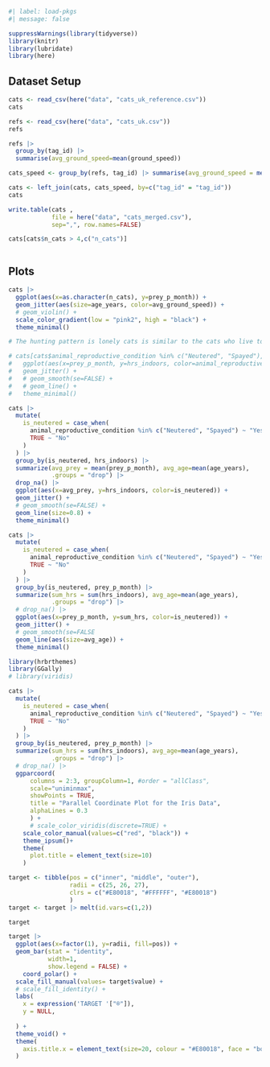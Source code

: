 ```r
#| label: load-pkgs
#| message: false

suppressWarnings(library(tidyverse))
library(knitr)
library(lubridate)
library(here)
```

## Dataset Setup

```r

cats <- read_csv(here("data", "cats_uk_reference.csv"))
cats
```

```r
refs <- read_csv(here("data", "cats_uk.csv"))
refs
```

```r

refs |>
  group_by(tag_id) |>
  summarise(avg_ground_speed=mean(ground_speed))
```

```r

cats_speed <- group_by(refs, tag_id) |> summarise(avg_ground_speed = mean(ground_speed))
```

```r

cats <- left_join(cats, cats_speed, by=c("tag_id" = "tag_id"))
cats
```

```r
write.table(cats , 
            file = here("data", "cats_merged.csv"), 
            sep=",", row.names=FALSE)
```

```r

cats[cats$n_cats > 4,c("n_cats")]
```

```r

```

## Plots

```r

cats |>
  ggplot(aes(x=as.character(n_cats), y=prey_p_month)) +
  geom_jitter(aes(size=age_years, color=avg_ground_speed)) +
  # geom_violin() +
  scale_color_gradient(low = "pink2", high = "black") +
  theme_minimal()

# The hunting pattern is lonely cats is similar to the cats who live together. only difference being, the cats who are lonely only became better as they aged, but the cats who live together, started hunting more as they were young, and stopped as they got older
```

```r


# cats[cats$animal_reproductive_condition %in% c("Neutered", "Spayed"),] |>
#   ggplot(aes(x=prey_p_month, y=hrs_indoors, color=animal_reproductive_condition)) +
#   geom_jitter() +
#   # geom_smooth(se=FALSE) +
#   # geom_line() +
#   theme_minimal()

cats |>
  mutate(
    is_neutered = case_when(
      animal_reproductive_condition %in% c("Neutered", "Spayed") ~ "Yes",
      TRUE ~ "No"
    )
  ) |>
  group_by(is_neutered, hrs_indoors) |>
  summarize(avg_prey = mean(prey_p_month), avg_age=mean(age_years), 
            .groups = "drop") |>
  drop_na() |>
  ggplot(aes(x=avg_prey, y=hrs_indoors, color=is_neutered)) +
  geom_jitter() +
  # geom_smooth(se=FALSE) +
  geom_line(size=0.8) +
  theme_minimal()
```

```r

cats |>
  mutate(
    is_neutered = case_when(
      animal_reproductive_condition %in% c("Neutered", "Spayed") ~ "Yes",
      TRUE ~ "No"
    )
  ) |>
  group_by(is_neutered, prey_p_month) |>
  summarize(sum_hrs = sum(hrs_indoors), avg_age=mean(age_years), 
            .groups = "drop") |>
  # drop_na() |>
  ggplot(aes(x=prey_p_month, y=sum_hrs, color=is_neutered)) +
  geom_jitter() +
  # geom_smooth(se=FALSE
  geom_line(aes(size=avg_age)) +
  theme_minimal()
```

```r

library(hrbrthemes)
library(GGally)
# library(viridis) 

cats |>
  mutate(
    is_neutered = case_when(
      animal_reproductive_condition %in% c("Neutered", "Spayed") ~ "Yes",
      TRUE ~ "No"
    )
  ) |>
  group_by(is_neutered, prey_p_month) |>
  summarize(sum_hrs = sum(hrs_indoors), avg_age=mean(age_years),
            .groups = "drop") |>
  # drop_na() |>
  ggparcoord(
      columns = 2:3, groupColumn=1, #order = "allClass",
      scale="uniminmax",
      showPoints = TRUE, 
      title = "Parallel Coordinate Plot for the Iris Data",
      alphaLines = 0.3
      ) + 
      # scale_color_viridis(discrete=TRUE) +
    scale_color_manual(values=c("red", "black")) +
    theme_ipsum()+
    theme(
      plot.title = element_text(size=10)
    )
```

```r

target <- tibble(pos = c("inner", "middle", "outer"), 
                 radii = c(25, 26, 27),
                 clrs = c("#E80018", "#FFFFFF", "#E80018")
                 )
target <- target |> melt(id.vars=c(1,2))

target

target |>
  ggplot(aes(x=factor(1), y=radii, fill=pos)) + 
  geom_bar(stat = "identity",
           width=1,
           show.legend = FALSE) +
    coord_polar() + 
  scale_fill_manual(values= target$value) +
  # scale_fill_identity() +
  labs(
    x = expression('TARGET '["®"]),
    y = NULL,
    
  ) +
  theme_void() +
  theme(
    axis.title.x = element_text(size=20, colour = "#E80018", face = "bold")
  )
```
